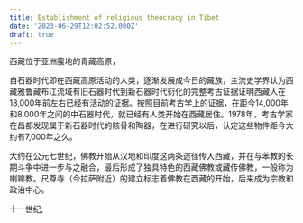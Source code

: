 ```yaml
---
title: Establishment of religious theocracy in Tibet
date: '2023-06-29T12:02:52.000Z'
draft: true
---
```


西藏位于亚洲腹地的青藏高原，

自石器时代即在西藏高原活动的人类，逐渐发展成今日的藏族，主流史学界认为西藏雅鲁藏布江流域有旧石器时代到新石器时代衍化的完整考古证据证明西藏人在18,000年前左右已经有活动的证据。按照目前考古学上的证据，在距今14,000年和8,000年之间的中石器时代，就已经有人类开始在西藏居住。1978年，考古学家在昌都发现属于新石器时代的骸骨和陶器，在进行研究以后，认定这些物件距今大约有7,000年之久。

大约在公元七世纪，佛教开始从汉地和印度这两条途径传入西藏，并在与苯教的长期斗争中进一步与之融合，最后形成了独具特色的西藏佛教或藏传佛教，一般称为喇嘛教。尺尊寺（今拉萨附近）的建立标志着佛教在西藏的开始，后来成为宗教和政治中心。

十一世纪,